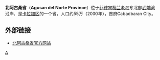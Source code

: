 {{Infobox Philippine province|
 name           = Agusan del Norte  |
 sealfile       = |
 region         = [[Caraga|Caraga]] (Region XIII) |
 capital        = [[Cabadbaran,_Agusan_del_Norte|Cabadbaran City]] |
 founded        = |
 pop2000        = 552,849|
 pop2000rank    = 47th largest|
 popden2000     = 213 |
 popden2000rank = 39th highest |
 areakm2        = 2,590 |
 arearank       = 28th smallest |
 hucities       = 0 |
 componentcities= 1 |
 municipalities = 10 |
 barangays      = 265 |
 districts      = 1 |
 languages      = [[Cebuano_language|Cebuano]], [[Butuanon_language|Butuanon]] |
 governor       = Erlpe John M. Amante ([[Kabalikat_ng_Malayang_Pilipino|Kampi]]) |
 locatormapfile = Agusan del Norte in Philippines.svg
}}
'''北阿古桑省'''（'''Agusan del Norte Province'''）位于[[菲律宾|菲律宾]][[棉兰老岛|棉兰老岛]]东北部[[武端湾|武端湾]]沿岸，是[[卡拉加区|卡拉加区]]的一个省，人口约55万（2000年），首府Cabadbaran City。

== 外部链接 ==
* [https://archive.is/20051111042730/http://www.agusandelnorte.gov.ph/ 北阿古桑省官方网站]

{{菲律賓行政區劃|nocat}}
{{Philippines-stub}}

[[Category:民答那峨島省份|A]]